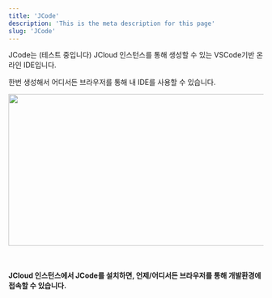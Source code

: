 ```yaml
---
title: 'JCode'
description: 'This is the meta description for this page'
slug: 'JCode'
---
```


JCode는 (테스트 중입니다) JCloud 인스턴스를 통해 생성할 수 있는 VSCode기반 온라인 IDE입니다. 

한번 생성해서 어디서든 브라우저를 통해 내 IDE를 사용할 수 있습니다. 

<img src="./JCode/images/1.png" width="600px" height="300px"/> <br /> <br /> <br />

**JCloud 인스턴스에서 JCode를 설치하면, 언제/어디서든 브라우저를 통해 개발환경에 접속할 수 있습니다.**
